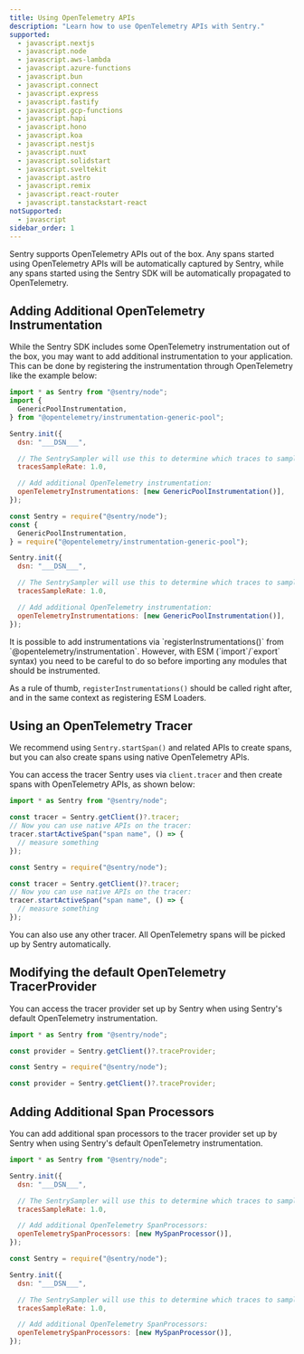 ```yaml
---
title: Using OpenTelemetry APIs
description: "Learn how to use OpenTelemetry APIs with Sentry."
supported:
  - javascript.nextjs
  - javascript.node
  - javascript.aws-lambda
  - javascript.azure-functions
  - javascript.bun
  - javascript.connect
  - javascript.express
  - javascript.fastify
  - javascript.gcp-functions
  - javascript.hapi
  - javascript.hono
  - javascript.koa
  - javascript.nestjs
  - javascript.nuxt
  - javascript.solidstart
  - javascript.sveltekit
  - javascript.astro
  - javascript.remix
  - javascript.react-router
  - javascript.tanstackstart-react
notSupported:
  - javascript
sidebar_order: 1
---
```


Sentry supports OpenTelemetry APIs out of the box. Any spans started using OpenTelemetry APIs will be automatically captured by Sentry, while any spans started using the Sentry SDK will be automatically propagated to OpenTelemetry.

## Adding Additional OpenTelemetry Instrumentation

While the Sentry SDK includes some OpenTelemetry instrumentation out of the box, you may want to add additional instrumentation to your application. This can be done by registering the instrumentation through OpenTelemetry like the example below:

```javascript {tabTitle: ESM} {12-13}
import * as Sentry from "@sentry/node";
import {
  GenericPoolInstrumentation,
} from "@opentelemetry/instrumentation-generic-pool";

Sentry.init({
  dsn: "___DSN___",

  // The SentrySampler will use this to determine which traces to sample
  tracesSampleRate: 1.0,

  // Add additional OpenTelemetry instrumentation:
  openTelemetryInstrumentations: [new GenericPoolInstrumentation()],
});
```
```javascript {tabTitle: CJS} {12-13}
const Sentry = require("@sentry/node");
const {
  GenericPoolInstrumentation,
} = require("@opentelemetry/instrumentation-generic-pool");

Sentry.init({
  dsn: "___DSN___",

  // The SentrySampler will use this to determine which traces to sample
  tracesSampleRate: 1.0,

  // Add additional OpenTelemetry instrumentation:
  openTelemetryInstrumentations: [new GenericPoolInstrumentation()],
});
```

<Alert>
  It is possible to add instrumentations via `registerInstrumentations()` from
  `@opentelemetry/instrumentation`. However, with ESM (`import`/`export` syntax)
  you need to be careful to do so before importing any modules that should be
  instrumented.

As a rule of thumb, `registerInstrumentations()` should be called right after, and in the same context as registering <PlatformLink to="/opentelemetry/custom-setup/#esm-loaders">ESM Loaders</PlatformLink>.

</Alert>

## Using an OpenTelemetry Tracer

We recommend using `Sentry.startSpan()` and related APIs to create spans, but you can also create spans using native OpenTelemetry APIs.

You can access the tracer Sentry uses via `client.tracer` and then create spans with OpenTelemetry APIs, as shown below:

```javascript {tabTitle: ESM}
import * as Sentry from "@sentry/node";

const tracer = Sentry.getClient()?.tracer;
// Now you can use native APIs on the tracer:
tracer.startActiveSpan("span name", () => {
  // measure something
});
```
```javascript {tabTitle: CJS}
const Sentry = require("@sentry/node");

const tracer = Sentry.getClient()?.tracer;
// Now you can use native APIs on the tracer:
tracer.startActiveSpan("span name", () => {
  // measure something
});
```

You can also use any other tracer. All OpenTelemetry spans will be picked up by Sentry automatically.

## Modifying the default OpenTelemetry TracerProvider

You can access the tracer provider set up by Sentry when using Sentry's default OpenTelemetry instrumentation.

```javascript {tabTitle: ESM}
import * as Sentry from "@sentry/node";

const provider = Sentry.getClient()?.traceProvider;
```
```javascript {tabTitle: CJS}
const Sentry = require("@sentry/node");

const provider = Sentry.getClient()?.traceProvider;
```

## Adding Additional Span Processors

You can add additional span processors to the tracer provider set up by Sentry when using Sentry's default OpenTelemetry instrumentation.

```javascript {tabTitle: ESM}
import * as Sentry from "@sentry/node";

Sentry.init({
  dsn: "___DSN___",

  // The SentrySampler will use this to determine which traces to sample
  tracesSampleRate: 1.0,

  // Add additional OpenTelemetry SpanProcessors:
  openTelemetrySpanProcessors: [new MySpanProcessor()],
});
```
```javascript {tabTitle: CJS}
const Sentry = require("@sentry/node");

Sentry.init({
  dsn: "___DSN___",

  // The SentrySampler will use this to determine which traces to sample
  tracesSampleRate: 1.0,

  // Add additional OpenTelemetry SpanProcessors:
  openTelemetrySpanProcessors: [new MySpanProcessor()],
});
```
